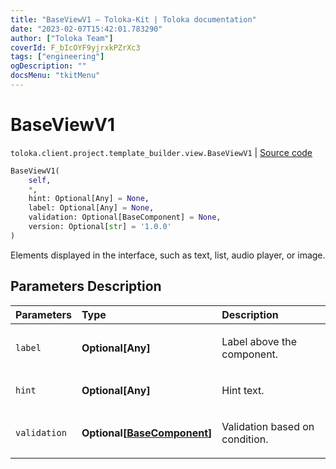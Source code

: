 ```yaml
---
title: "BaseViewV1 — Toloka-Kit | Toloka documentation"
date: "2023-02-07T15:42:01.783290"
author: ["Toloka Team"]
coverId: F_bIcOYF9yjrxkPZrXc3
tags: ["engineering"]
ogDescription: ""
docsMenu: "tkitMenu"
---
```


# BaseViewV1
`toloka.client.project.template_builder.view.BaseViewV1` | [Source code](https://github.com/Toloka/toloka-kit/blob/v1.1.3/src/client/project/template_builder/view.py#L52)

```python
BaseViewV1(
    self,
    *,
    hint: Optional[Any] = None,
    label: Optional[Any] = None,
    validation: Optional[BaseComponent] = None,
    version: Optional[str] = '1.0.0'
)
```

Elements displayed in the interface, such as text, list, audio player, or image.

## Parameters Description

| Parameters | Type | Description |
| :----------| :----| :-----------|
`label`|**Optional\[Any\]**|<p>Label above the component.</p>
`hint`|**Optional\[Any\]**|<p>Hint text.</p>
`validation`|**Optional\[[BaseComponent](/docs/toloka-kit/reference/toloka.client.project.template_builder.base.BaseComponent)\]**|<p>Validation based on condition.</p>
